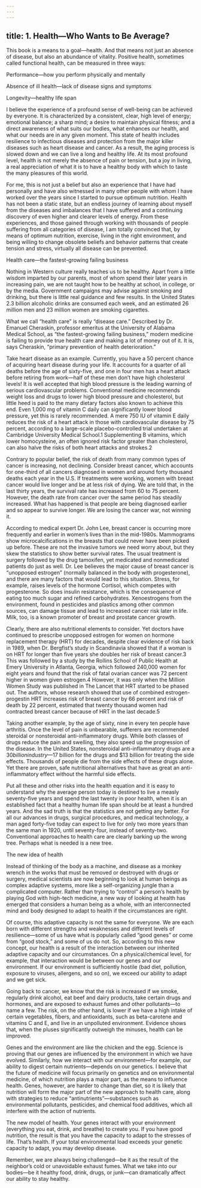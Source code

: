 ```yaml
---
---
---
```

title: 1. Health—Who Wants to Be Average?
---




This book is a means to a goal—health. And that means not just an absence of disease, but also an abundance of vitality. Positive health, sometimes called functional health, can be measured in three ways:

Performance—how you perform physically and mentally

Absence of ill health—lack of disease signs and symptoms

Longevity—healthy life span



I believe the experience of a profound sense of well-being can be achieved by everyone. It is characterized by a consistent, clear, high level of energy; emotional balance; a sharp mind; a desire to maintain physical fitness; and a direct awareness of what suits our bodies, what enhances our health, and what our needs are in any given moment. This state of health includes resilience to infectious diseases and protection from the major killer diseases such as heart disease and cancer. As a result, the aging process is slowed down and we can live a long and healthy life. At its most profound level, health is not merely the absence of pain or tension, but a joy in living, a real appreciation of what it is to have a healthy body with which to taste the many pleasures of this world.

For me, this is not just a belief but also an experience that I have had personally and have also witnessed in many other people with whom I have worked over the years since I started to pursue optimum nutrition. Health has not been a static state, but an endless journey of learning about myself from the diseases and imbalances that I have suffered and a continuing discovery of even higher and clearer levels of energy. From these experiences, and those gained through working with thousands of people suffering from all categories of disease, I am totally convinced that, by means of optimum nutrition, exercise, living in the right environment, and being willing to change obsolete beliefs and behavior patterns that create tension and stress, virtually all disease can be prevented.





Health care—the fastest-growing failing business


Nothing in Western culture really teaches us to be healthy. Apart from a little wisdom imparted by our parents, most of whom spend their later years in increasing pain, we are not taught how to be healthy at school, in college, or by the media. Government campaigns may advise against smoking and drinking, but there is little real guidance and few results. In the United States 2.3 billion alcoholic drinks are consumed each week, and an estimated 26 million men and 23 million women are smoking cigarettes.

What we call “health care” is really “disease care.” Described by Dr. Emanuel Cheraskin, professor emeritus at the University of Alabama Medical School, as “the fastest-growing failing business,” modern medicine is failing to provide true health care and making a lot of money out of it. It is, says Cheraskin, “primary prevention of health deterioration.”

Take heart disease as an example. Currently, you have a 50 percent chance of acquiring heart disease during your life. It accounts for a quarter of all deaths before the age of sixty-five, and one in four men has a heart attack before retiring from work—half of these men don’t have high cholesterol levels! It is well accepted that high blood pressure is the leading warning of serious cardiovascular problems. Conventional medicine recommends weight loss and drugs to lower high blood pressure and cholesterol, but little heed is paid to the many dietary factors also known to achieve this end. Even 1,000 mg of vitamin C daily can significantly lower blood pressure, yet this is rarely recommended. A mere 750 IU of vitamin E daily reduces the risk of a heart attack in those with cardiovascular disease by 75 percent, according to a large-scale placebo-controlled trial undertaken at Cambridge University Medical School.1 Supplementing B vitamins, which lower homocysteine, an often ignored risk factor greater than cholesterol, can also halve the risks of both heart attacks and strokes.2

Contrary to popular belief, the risk of death from many common types of cancer is increasing, not declining. Consider breast cancer, which accounts for one-third of all cancers diagnosed in women and around forty thousand deaths each year in the U.S. If treatments were working, women with breast cancer would live longer and be at less risk of dying. We are told that, in the last thirty years, the survival rate has increased from 60 to 75 percent. However, the death rate from cancer over the same period has steadily increased. What has happened is that people are being diagnosed earlier and so appear to survive longer. We are losing the cancer war, not winning it.

According to medical expert Dr. John Lee, breast cancer is occurring more frequently and earlier in women’s lives than in the mid-1980s. Mammograms show microcalcifications in the breasts that could never have been picked up before. These are not the invasive tumors we need worry about, but they skew the statistics to show better survival rates. The usual treatment is surgery followed by the drug tamoxifen, yet medicated and nonmedicated patients do just as well. Dr. Lee believes the major cause of breast cancer is “unopposed estrogen” (normally balanced in the body with progesterone), and there are many factors that would lead to this situation. Stress, for example, raises levels of the hormone Cortisol, which competes with progesterone. So does insulin resistance, which is the consequence of eating too much sugar and refined carbohydrates. Xenoestrogens from the environment, found in pesticides and plastics among other common sources, can damage tissue and lead to increased cancer risk later in life. Milk, too, is a known promoter of breast and prostate cancer growth.

Clearly, there are also nutritional elements to consider. Yet doctors have continued to prescribe unopposed estrogen for women on hormone replacement therapy (HRT) for decades, despite clear evidence of risk back in 1989, when Dr. Bergfist’s study in Scandinavia showed that if a woman is on HRT for longer than five years she doubles her risk of breast cancer.3 This was followed by a study by the Rollins School of Public Health at Emery University in Atlanta, Georgia, which followed 240,000 women for eight years and found that the risk of fatal ovarian cancer was 72 percent higher in women given estrogen.4 However, it was only when the Million Women Study was published in The Lancet that HRT started to be phased out. The authors, whose research showed that use of combined estrogen-progestin HRT increases risk of breast cancer by 66 percent and risk of death by 22 percent, estimated that twenty thousand women had contracted breast cancer because of HRT in the last decade.5

Taking another example, by the age of sixty, nine in every ten people have arthritis. Once the level of pain is unbearable, sufferers are recommended steroidal or nonsteroidal anti-inflammatory drugs. While both classes of drugs reduce the pain and swelling, they also speed up the progression of the disease. In the United States, nonsteroidal anti-inflammatory drugs are a $30 billion industry—$17 billion for the drugs and $13 billion for treating the side effects. Thousands of people die from the side effects of these drugs alone. Yet there are proven, safe nutritional alternatives that have as great an anti-inflammatory effect without the harmful side effects.

Put all these and other risks into the health equation and it is easy to understand why the average person today is destined to live a measly seventy-five years and spend the last twenty in poor health, when it is an established fact that a healthy human life span should be at least a hundred years. And the sad truth is that the statistics are not getting any better. For all our advances in drugs, surgical procedures, and medical technology, a man aged forty-five today can expect to live for only two more years than the same man in 1920, until seventy-four, instead of seventy-two. Conventional approaches to health care are clearly barking up the wrong tree. Perhaps what is needed is a new tree.





The new idea of health


Instead of thinking of the body as a machine, and disease as a monkey wrench in the works that must be removed or destroyed with drugs or surgery, medical scientists are now beginning to look at human beings as complex adaptive systems, more like a self-organizing jungle than a complicated computer. Rather than trying to “control” a person’s health by playing God with high-tech medicine, a new way of looking at health has emerged that considers a human being as a whole, with an interconnected mind and body designed to adapt to health if the circumstances are right.

Of course, this adaptive capacity is not the same for everyone. We are each born with different strengths and weaknesses and different levels of resilience—some of us have what is popularly called “good genes” or come from “good stock,” and some of us do not. So, according to this new concept, our health is a result of the interaction between our inherited adaptive capacity and our circumstances. On a physical/chemical level, for example, that interaction would be between our genes and our environment. If our environment is sufficiently hostile (bad diet, pollution, exposure to viruses, allergens, and so on), we exceed our ability to adapt and we get sick.

Going back to cancer, we know that the risk is increased if we smoke, regularly drink alcohol, eat beef and dairy products, take certain drugs and hormones, and are exposed to exhaust fumes and other pollutants—to name a few. The risk, on the other hand, is lower if we have a high intake of certain vegetables, fibers, and antioxidants, such as beta-carotene and vitamins C and E, and live in an unpolluted environment. Evidence shows that, when the pluses significantly outweigh the minuses, health can be improved.

Genes and the environment are like the chicken and the egg. Science is proving that our genes are influenced by the environment in which we have evolved. Similarly, how we interact with our environment—for example, our ability to digest certain nutrients—depends on our genetics. I believe that the future of medicine will focus primarily on genetics and on environmental medicine, of which nutrition plays a major part, as the means to influence health. Genes, however, are harder to change than diet, so it is likely that nutrition will form the major part of the new approach to health care, along with strategies to reduce “antinutrients”—substances such as environmental pollutants, pesticides, and chemical food additives, which all interfere with the action of nutrients.



The new model of health. Your genes interact with your environment (everything you eat, drink, and breathe) to create you. If you have good nutrition, the result is that you have the capacity to adapt to the stresses of life. That’s health. If your total environmental load exceeds your genetic capacity to adapt, you may develop disease.

Remember, we are always being challenged—be it as the result of the neighbor’s cold or unavoidable exhaust fumes. What we take into our bodies—be it healthy food, drink, drugs, or junk—can dramatically affect our ability to stay healthy.